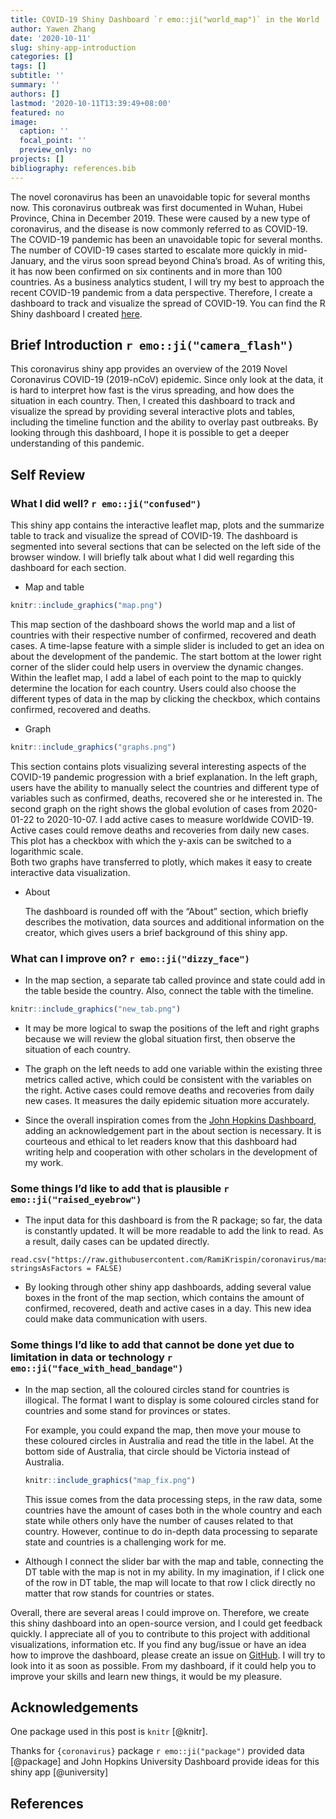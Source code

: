```yaml
---
title: COVID-19 Shiny Dashboard `r emo::ji("world_map")` in the World
author: Yawen Zhang
date: '2020-10-11'
slug: shiny-app-introduction
categories: []
tags: []
subtitle: ''
summary: ''
authors: []
lastmod: '2020-10-11T13:39:49+08:00'
featured: no
image:
  caption: ''
  focal_point: ''
  preview_only: no
projects: []
bibliography: references.bib
---
```




The novel coronavirus has been an unavoidable topic for several months now. This coronavirus outbreak was first documented in Wuhan, Hubei Province, China in December 2019. These were caused by a new type of coronavirus, and the disease is now commonly referred to as COVID-19. The COVID-19 pandemic has been an unavoidable topic for several months. The number of COVID-19 cases started to escalate more quickly in mid-January, and the virus soon spread beyond China’s broad. As of writing this, it has now been confirmed on six continents and in more than 100 countries. 
As a business analytics student, I will try my best to approach the recent COVID-19 pandemic from a data perspective. Therefore, I create a dashboard to track and visualize the spread of COVID-19. You can find the R Shiny dashboard I created [here](https://yawen.shinyapps.io/shiny-assessment-yawenzhang9701/). 



## Brief Introduction `r emo::ji("camera_flash")`

This coronavirus shiny app provides an overview of the 2019 Novel Coronavirus COVID-19 (2019-nCoV) epidemic. Since only look at the data, it is hard to interpret how fast is the virus spreading, and how does the situation in each country. Then, I created this dashboard to track and visualize the spread by providing several interactive plots and tables, including the timeline function and the ability to overlay past outbreaks. By looking through this dashboard, I hope it is possible to get a deeper understanding of this pandemic. 

## Self Review

### What I did well? `r emo::ji("confused")`

This shiny app contains the interactive leaflet map, plots and the summarize table to track and visualize the spread of COVID-19. The dashboard is segmented into several sections that can be selected on the left side of the browser window. I will briefly talk about what I did well regarding this dashboard for each section. 

  
  - Map and table
```r
knitr::include_graphics("map.png")
```
  This map section of the dashboard shows the world map and a list of countries with their respective number of confirmed, recovered and death cases. A time-lapse feature with a simple slider is included to get an idea on about the development of the pandemic. The start bottom at the lower right corner of the slider could help users in overview the dynamic changes. 
Within the leaflet map, I add a label of each point to the map to quickly determine the location for each country. Users could also choose the different types of data in the map by clicking the checkbox, which contains confirmed, recovered and deaths. 

  
  -	Graph
```r
knitr::include_graphics("graphs.png")
```    
  This section contains plots visualizing several interesting aspects of the COVID-19 pandemic progression with a brief explanation. 
In the left graph, users have the ability to manually select the countries and different type of variables such as confirmed, deaths, recovered she or he interested in. 
The second graph on the right shows the global evolution of cases from 2020-01-22 to 2020-10-07. I add active cases to measure worldwide COVID-19. Active cases could remove deaths and recoveries from daily new cases.  This plot has a checkbox with which the y-axis can be switched to a logarithmic scale.   
  Both two graphs have transferred to plotly, which makes it easy to create interactive data visualization. 
  
  -	About

    The dashboard is rounded off with the “About” section, which briefly describes the motivation, data sources and additional information on the creator, which gives users a brief background of this shiny app. 
  
### What can I improve on? `r emo::ji("dizzy_face")`

  -	In the map section, a separate tab called province and state could add in the table beside the country. Also, connect the table with the timeline.
  
```r
knitr::include_graphics("new_tab.png")
```
    
  -	It may be more logical to swap the positions of the left and right graphs because we will review the global situation first, then observe the situation of each country. 
      
  -	The graph on the left needs to add one variable within the existing three metrics called active, which could be consistent with the variables on the right. Active cases could remove deaths and recoveries from daily new cases. It measures the daily epidemic situation more accurately. 
      
  -	Since the overall inspiration comes from the [John Hopkins Dashboard](https://coronavirus.jhu.edu/map.html), adding an acknowledgement part in the about section is necessary. It is courteous and ethical to let readers know that this dashboard had writing help and cooperation with other scholars in the development of my work. 
  
### Some things I'd like to add that is plausible `r emo::ji("raised_eyebrow")`

  -	The input data for this dashboard is from the R package; so far, the data is constantly updated. It will be more readable to add the link to read. As a result, daily cases can be updated directly. 
```
read.csv("https://raw.githubusercontent.com/RamiKrispin/coronavirus/master/csv/coronavirus.csv", stringsAsFactors = FALSE)
```
    
  -	By looking through other shiny app dashboards, adding several value boxes in the front of the map section, which contains the amount of confirmed, recovered, death and active cases in a day. This new idea could make data communication with users. 
  
### Some things I’d like to add that cannot be done yet due to limitation in data or technology `r emo::ji("face_with_head_bandage")`


  -	In the map section, all the coloured circles stand for countries is illogical. The format I want to display is some coloured circles stand for countries and some stand for provinces or states. 
    
    For example, you could expand the map, then move your mouse to these coloured circles in Australia and read the title in the label. At the bottom side of Australia, that circle should be Victoria instead of Australia. 
```r
knitr::include_graphics("map_fix.png")
```
  This issue comes from the data processing steps, in the raw data, some countries have the amount of cases both in the whole country and each state while others only have the number of causes related to that country.  However, continue to do in-depth data processing to separate state and countries is a challenging work for me.
      
  -	Although I connect the slider bar with the map and table, connecting the DT table with the map is not in my ability. In my imagination, if I click one of the row in DT table, the map will locate to that row I click directly no matter that row stands for countries or states. 
  
  
Overall, there are several areas I could improve on. Therefore, we create this shiny dashboard into an open-source version, and I could get feedback quickly. I appreciate all of you to contribute to this project with additional visualizations, information etc. If you find any bug/issue or have an idea how to improve the dashboard, please create an issue on [GitHub](https://github.com/etc5523-2020/shiny-assessment-yawenzhang9701). I will try to look into it as soon as possible. From my dashboard, if it could help you to improve your skills and learn new things, it would be my pleasure. 


## Acknowledgements

One package used in this post is `knitr` [@knitr]. 
  
Thanks for `{coronavirus}` package `r emo::ji("package")` provided data [@package] and John Hopkins University Dashboard provide ideas for this shiny app [@university]


##  References




